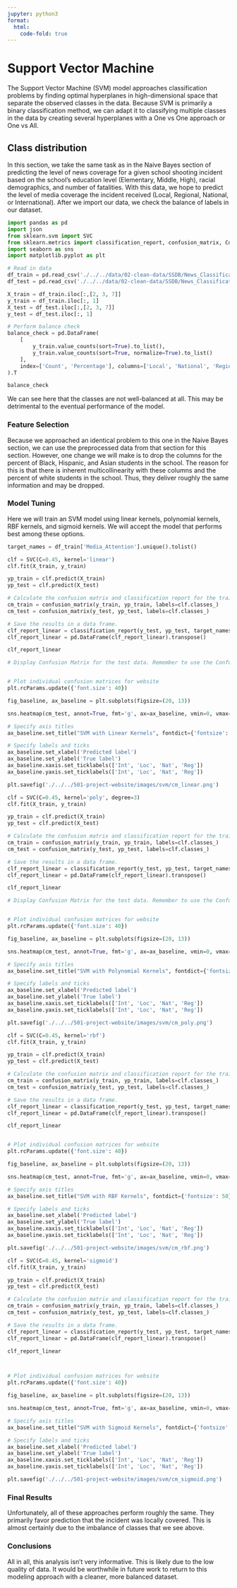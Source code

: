 ```yaml
---
jupyter: python3
format:
  html:
    code-fold: true
---
```


# Support Vector Machine
The Support Vector Machine (SVM) model approaches classification problems by finding optimal hyperplanes in high-dimensional space that separate the observed classes in the data. Because SVM is primarily a binary classification method, we can adapt it to classifying multiple classes in the data by creating several hyperplanes with a One vs One approach or One vs All.  

## Class distribution
In this section, we take the same task as in the Naive Bayes section of predicting the level of news coverage for a given school shooting incident based on the school's education level (Elementary, Middle, High), racial demographics, and number of fatalities. With this data, we hope to predict the level of media coverage the incident received (Local, Regional, National, or International). After we import our data, we check the balance of labels in our dataset.

```python
import pandas as pd
import json
from sklearn.svm import SVC
from sklearn.metrics import classification_report, confusion_matrix, ConfusionMatrixDisplay
import seaborn as sns
import matplotlib.pyplot as plt

# Read in data
df_train = pd.read_csv('./../../data/02-clean-data/SSDB/News_Classification/train_set.csv')
df_test = pd.read_csv('./../../data/02-clean-data/SSDB/News_Classification/test_set.csv')

X_train = df_train.iloc[:,[2, 3, 7]]
y_train = df_train.iloc[:, 1]
X_test = df_test.iloc[:,[2, 3, 7]]
y_test = df_test.iloc[:, 1]

# Perform balance check
balance_check = pd.DataFrame(
    [
        y_train.value_counts(sort=True).to_list(),
        y_train.value_counts(sort=True, normalize=True).to_list()
    ], 
    index=['Count', 'Percentage'], columns=['Local', 'National', 'Regional', 'International']
).T

balance_check

```

We can see here that the classes are not well-balanced at all. This may be detrimental to the eventual performance of the model.

### Feature Selection
Because we approached an identical problem to this one in the Naive Bayes section, we can use the preprocessed data from that section for this section. However, one change we will make is to drop the columns for the percent of Black, Hispanic, and Asian students in the school. The reason for this is that there is inherent multicollinearity with these columns and the percent of white students in the school. Thus, they deliver roughly the same information and may be dropped.

### Model Tuning
Here we will train an SVM model using linear kernels, polynomial kernels, RBF kernels, and sigmoid kernels. We will accept the model that performs best among these options.

```python
target_names = df_train['Media_Attention'].unique().tolist()

clf = SVC(C=0.45, kernel='linear')
clf.fit(X_train, y_train)

yp_train = clf.predict(X_train)
yp_test = clf.predict(X_test)

# Calculate the confusion matrix and classification report for the train and test data. 
cm_train = confusion_matrix(y_train, yp_train, labels=clf.classes_)
cm_test = confusion_matrix(y_test, yp_test, labels=clf.classes_)

# Save the results in a data frame. 
clf_report_linear = classification_report(y_test, yp_test, target_names=target_names, output_dict=True)
clf_report_linear = pd.DataFrame(clf_report_linear).transpose()

clf_report_linear

# Display Confusion Matrix for the test data. Remember to use the ConfusionMatrixDisplay function.


# Plot individual confusion matrices for website
plt.rcParams.update({'font.size': 40})

fig_baseline, ax_baseline = plt.subplots(figsize=(20, 13))

sns.heatmap(cm_test, annot=True, fmt='g', ax=ax_baseline, vmin=0, vmax=35, cmap='Greens')

# Specify axis titles
ax_baseline.set_title("SVM with Linear Kernels", fontdict={'fontsize': 50})

# Specify labels and ticks
ax_baseline.set_xlabel('Predicted label')
ax_baseline.set_ylabel('True label')
ax_baseline.xaxis.set_ticklabels(['Int', 'Loc', 'Nat', 'Reg'])
ax_baseline.yaxis.set_ticklabels(['Int', 'Loc', 'Nat', 'Reg'])

plt.savefig('./../../501-project-website/images/svm/cm_linear.png')
```

```python
clf = SVC(C=0.45, kernel='poly', degree=3)
clf.fit(X_train, y_train)

yp_train = clf.predict(X_train)
yp_test = clf.predict(X_test)

# Calculate the confusion matrix and classification report for the train and test data. 
cm_train = confusion_matrix(y_train, yp_train, labels=clf.classes_)
cm_test = confusion_matrix(y_test, yp_test, labels=clf.classes_)

# Save the results in a data frame. 
clf_report_linear = classification_report(y_test, yp_test, target_names=target_names, output_dict=True)
clf_report_linear = pd.DataFrame(clf_report_linear).transpose()

clf_report_linear

# Display Confusion Matrix for the test data. Remember to use the ConfusionMatrixDisplay function.


# Plot individual confusion matrices for website
plt.rcParams.update({'font.size': 40})

fig_baseline, ax_baseline = plt.subplots(figsize=(20, 13))

sns.heatmap(cm_test, annot=True, fmt='g', ax=ax_baseline, vmin=0, vmax=35, cmap='Greens')

# Specify axis titles
ax_baseline.set_title("SVM with Polynomial Kernels", fontdict={'fontsize': 50})

# Specify labels and ticks
ax_baseline.set_xlabel('Predicted label')
ax_baseline.set_ylabel('True label')
ax_baseline.xaxis.set_ticklabels(['Int', 'Loc', 'Nat', 'Reg'])
ax_baseline.yaxis.set_ticklabels(['Int', 'Loc', 'Nat', 'Reg'])

plt.savefig('./../../501-project-website/images/svm/cm_poly.png')
```

```python
clf = SVC(C=0.45, kernel='rbf')
clf.fit(X_train, y_train)

yp_train = clf.predict(X_train)
yp_test = clf.predict(X_test)

# Calculate the confusion matrix and classification report for the train and test data. 
cm_train = confusion_matrix(y_train, yp_train, labels=clf.classes_)
cm_test = confusion_matrix(y_test, yp_test, labels=clf.classes_)

# Save the results in a data frame. 
clf_report_linear = classification_report(y_test, yp_test, target_names=target_names, output_dict=True)
clf_report_linear = pd.DataFrame(clf_report_linear).transpose()

clf_report_linear


# Plot individual confusion matrices for website
plt.rcParams.update({'font.size': 40})

fig_baseline, ax_baseline = plt.subplots(figsize=(20, 13))

sns.heatmap(cm_test, annot=True, fmt='g', ax=ax_baseline, vmin=0, vmax=35, cmap='Greens')

# Specify axis titles
ax_baseline.set_title("SVM with RBF Kernels", fontdict={'fontsize': 50})

# Specify labels and ticks
ax_baseline.set_xlabel('Predicted label')
ax_baseline.set_ylabel('True label')
ax_baseline.xaxis.set_ticklabels(['Int', 'Loc', 'Nat', 'Reg'])
ax_baseline.yaxis.set_ticklabels(['Int', 'Loc', 'Nat', 'Reg'])

plt.savefig('./../../501-project-website/images/svm/cm_rbf.png')
```


```python
clf = SVC(C=0.45, kernel='sigmoid')
clf.fit(X_train, y_train)

yp_train = clf.predict(X_train)
yp_test = clf.predict(X_test)

# Calculate the confusion matrix and classification report for the train and test data. 
cm_train = confusion_matrix(y_train, yp_train, labels=clf.classes_)
cm_test = confusion_matrix(y_test, yp_test, labels=clf.classes_)

# Save the results in a data frame. 
clf_report_linear = classification_report(y_test, yp_test, target_names=target_names, output_dict=True)
clf_report_linear = pd.DataFrame(clf_report_linear).transpose()

clf_report_linear



# Plot individual confusion matrices for website
plt.rcParams.update({'font.size': 40})

fig_baseline, ax_baseline = plt.subplots(figsize=(20, 13))

sns.heatmap(cm_test, annot=True, fmt='g', ax=ax_baseline, vmin=0, vmax=35, cmap='Greens')

# Specify axis titles
ax_baseline.set_title("SVM with Sigmoid Kernels", fontdict={'fontsize': 50})

# Specify labels and ticks
ax_baseline.set_xlabel('Predicted label')
ax_baseline.set_ylabel('True label')
ax_baseline.xaxis.set_ticklabels(['Int', 'Loc', 'Nat', 'Reg'])
ax_baseline.yaxis.set_ticklabels(['Int', 'Loc', 'Nat', 'Reg'])

plt.savefig('./../../501-project-website/images/svm/cm_sigmoid.png')
```

### Final Results
Unfortunately, all of these approaches perform roughly the same. They primarily favor prediction that the incident was locally covered. This is almost certainly due to the imbalance of classes that we see above.

### Conclusions
All in all, this analysis isn't very informative. This is likely due to the low quality of data. It would be worthwhile in future work to return to this modeling approach with a cleaner, more balanced dataset.